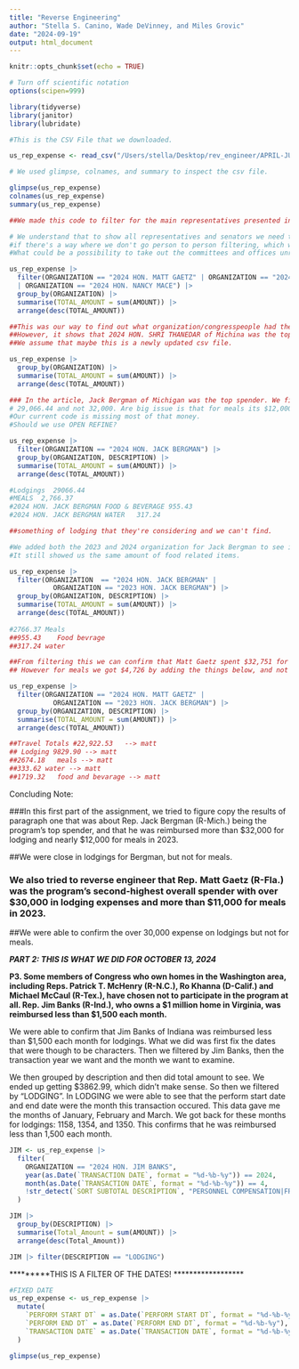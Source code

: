 ```yaml
---
title: "Reverse Engineering"
author: "Stella S. Canino, Wade DeVinney, and Miles Grovic"
date: "2024-09-19"
output: html_document
---
```


```r

knitr::opts_chunk$set(echo = TRUE)
```


```r
# Turn off scientific notation
options(scipen=999)

library(tidyverse)
library(janitor)
library(lubridate)

```


```r
#This is the CSV File that we downloaded.

us_rep_expense <- read_csv("/Users/stella/Desktop/rev_engineer/APRIL-JUNE-2024-SOD-DETAIL-GRID-FINAL.csv")


```


```r
# We used glimpse, colnames, and summary to inspect the csv file.

glimpse(us_rep_expense)
colnames(us_rep_expense)
summary(us_rep_expense)

```


```r

##We made this code to filter for the main representatives presented in the story, and see their total amount of expenses. 

# We understand that to show all representatives and senators we need to filter. We want to know
#if there's a way where we don't go person to person filtering, which would take us forever. 
#What could be a possibility to take out the committees and offices unrelated to specific congressmen quickly?

us_rep_expense |>
  filter(ORGANIZATION == "2024 HON. MATT GAETZ" | ORGANIZATION == "2024 HON. JACK BERGMAN" 
  | ORGANIZATION == "2024 HON. NANCY MACE") |>
  group_by(ORGANIZATION) |>
  summarise(TOTAL_AMOUNT = sum(AMOUNT)) |>
  arrange(desc(TOTAL_AMOUNT))

```


```r
##This was our way to find out what organization/congresspeople had the largest amount.
##However, it shows that 2024 HON. SHRI THANEDAR of Michina was the top congressmen spender.
##We assume that maybe this is a newly updated csv file. 

us_rep_expense |> 
  group_by(ORGANIZATION) |>
  summarise(TOTAL_AMOUNT = sum(AMOUNT)) |>
  arrange(desc(TOTAL_AMOUNT))


```


```r
### In the article, Jack Bergman of Michigan was the top spender. We filtered to see if we can match the amount that was said to be reimbursed in food and lodgings. However, lodgings was
# 29,066.44 and not 32,000. Are big issue is that for meals its $12,000 in the article.
#Our current code is missing most of that money. 
#Should we use OPEN REFINE? 

us_rep_expense |>
  filter(ORGANIZATION == "2024 HON. JACK BERGMAN") |>
  group_by(ORGANIZATION, DESCRIPTION) |>
  summarise(TOTAL_AMOUNT = sum(AMOUNT)) |>
  arrange(desc(TOTAL_AMOUNT))

#Lodgings  29066.44	
#MEALS	2,766.37	
#2024 HON. JACK BERGMAN	FOOD & BEVERAGE	955.43	
#2024 HON. JACK BERGMAN	WATER	317.24

##something of lodging that they're considering and we can't find.
```

```r
#We added both the 2023 and 2024 organization for Jack Bergman to see if we are closer. 
#It still showed us the same amount of food related items. 

us_rep_expense |> 
  filter(ORGANIZATION  == "2024 HON. JACK BERGMAN" | 
           ORGANIZATION == "2023 HON. JACK BERGMAN") |>
  group_by(ORGANIZATION, DESCRIPTION) |>
  summarise(TOTAL_AMOUNT = sum(AMOUNT)) |>
  arrange(desc(TOTAL_AMOUNT))
          
#2766.37 Meals
##955.43	Food bevrage
##317.24 water
```


```r
##From filtering this we can confirm that Matt Gaetz spent $32,751 for Lodging, if we add travel totals to lodgings.
## However for meals we got $4,726 by adding the things below, and not the 12,000 in the WaPo article.

us_rep_expense |>
  filter(ORGANIZATION == "2024 HON. MATT GAETZ" | 
           ORGANIZATION == "2023 HON. JACK BERGMAN") |>
  group_by(ORGANIZATION, DESCRIPTION) |>
  summarise(TOTAL_AMOUNT = sum(AMOUNT)) |>
  arrange(desc(TOTAL_AMOUNT))

##Travel Totals #22,922.53	 --> matt
## Lodging 9829.90 --> matt
##2674.18	meals --> matt
##333.62 water --> matt
##1719.32	food and bevarage --> matt
```


Concluding Note: 

###In this first part of the assignment, we tried to figure copy the results of paragraph one
that was about Rep. Jack Bergman (R-Mich.) being the program's top spender, and that he was 
reimbursed more than $32,000 for lodging and nearly $12,000 for meals in 2023.

##We were close in lodgings for Bergman, but not for meals.

### We also tried to reverse engineer that Rep. Matt Gaetz (R-Fla.) was the program’s second-highest overall spender with over $30,000 in lodging expenses and more than $11,000 for meals in 2023.

##We were able to confirm the over 30,000 expense on lodgings but not for meals. 

***PART 2: THIS IS WHAT WE DID FOR OCTOBER 13, 2024***

**P3.  Some members of Congress who own homes in the Washington area, including Reps. Patrick T. McHenry (R-N.C.), Ro Khanna (D-Calif.) and Michael McCaul (R-Tex.), have chosen not to participate in the program at all. Rep. Jim Banks (R-Ind.), who owns a $1 million home in Virginia, was reimbursed less than $1,500 each month.**

We were able to confirm that Jim Banks of Indiana was reimbursed less than $1,500 each month for lodgings. What 
we did was first fix the dates that were though to be characters. Then we filtered by
Jim Banks, then the transaction year we want and the month we want to examine. 

We then grouped by description and then did total amount to see. We ended up
getting $3862.99, which didn't make sense. So then we filtered by "LODGING".
In LODGING we were able to see that the perform start date and end date were
the month this transaction occured. This data gave me the months of January,
February and March. We got back for these months for lodgings: 1158, 1354, and 
1350. This confirms that he was reimbursed less than 1,500 each month.


```r
JIM <- us_rep_expense |>
  filter(
    ORGANIZATION == "2024 HON. JIM BANKS",
    year(as.Date(`TRANSACTION DATE`, format = "%d-%b-%y")) == 2024,
    month(as.Date(`TRANSACTION DATE`, format = "%d-%b-%y")) == 4,
    !str_detect(`SORT SUBTOTAL DESCRIPTION`, "PERSONNEL COMPENSATION|FRANKED MAIL")
  )

```

```r

JIM |>
  group_by(DESCRIPTION) |>
  summarise(Total_Amount = sum(AMOUNT)) |>
  arrange(desc(Total_Amount))
```

```r
JIM |> filter(DESCRIPTION == "LODGING")
```

*********THIS IS A FILTER OF THE DATES! ******************

```r
#FIXED DATE
us_rep_expense <- us_rep_expense |>
  mutate(
    `PERFORM START DT` = as.Date(`PERFORM START DT`, format = "%d-%b-%y"),
    `PERFORM END DT` = as.Date(`PERFORM END DT`, format = "%d-%b-%y"),
    `TRANSACTION DATE` = as.Date(`TRANSACTION DATE`, format = "%d-%b-%y")
  )
```

```r
glimpse(us_rep_expense)
```




